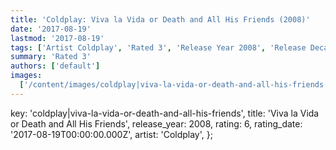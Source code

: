 ```yaml
---
title: 'Coldplay: Viva la Vida or Death and All His Friends (2008)'
date: '2017-08-19'
lastmod: '2017-08-19'
tags: ['Artist Coldplay', 'Rated 3', 'Release Year 2008', 'Release Decade 2000']
summary: 'Rated 3'
authors: ['default']
images:
  ['/content/images/coldplay|viva-la-vida-or-death-and-all-his-friends.jpg']
---
```


  key: 'coldplay|viva-la-vida-or-death-and-all-his-friends',
  title: 'Viva la Vida or Death and All His Friends',
  release_year: 2008,
  rating: 6,
  rating_date: '2017-08-19T00:00:00.000Z',
  artist: 'Coldplay',
};

<MusicRating data={data} />
